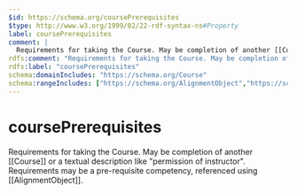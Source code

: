 ```yaml
---
$id: https://schema.org/coursePrerequisites
$type: http://www.w3.org/1999/02/22-rdf-syntax-ns#Property
label: coursePrerequisites
comment: |
  Requirements for taking the Course. May be completion of another [[Course]] or a textual description like "permission of instructor". Requirements may be a pre-requisite competency, referenced using [[AlignmentObject]].
rdfs:comment: "Requirements for taking the Course. May be completion of another [[Course]] or a textual description like \"permission of instructor\". Requirements may be a pre-requisite competency, referenced using [[AlignmentObject]]."
rdfs:label: "coursePrerequisites"
schema:domainIncludes: "https://schema.org/Course"
schema:rangeIncludes: ["https://schema.org/AlignmentObject","https://schema.org/Course","https://schema.org/Text"]
---
```


# coursePrerequisites

Requirements for taking the Course. May be completion of another [[Course]] or a textual description like "permission of instructor". Requirements may be a pre-requisite competency, referenced using [[AlignmentObject]].

